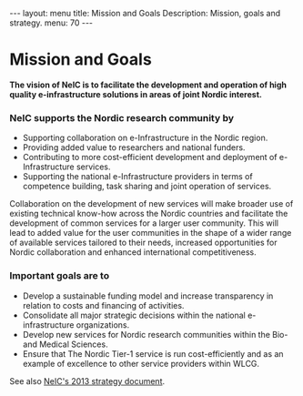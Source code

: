 ---
layout: menu
title: Mission and Goals
Description: Mission, goals and strategy.
menu: 70
---

= Mission and Goals =
'''The vision of NeIC is to facilitate the development and operation of high 
quality e-infrastructure solutions in areas of joint Nordic interest.'''

=== NeIC supports the Nordic research community by ===
* Supporting collaboration on e-Infrastructure in the Nordic region.
* Providing added value to researchers and national funders.
* Contributing to more cost-efficient development and deployment of e-Infrastructure services.
* Supporting the national e-Infrastructure providers in terms of competence building, task sharing and joint operation of services.

Collaboration on the development of new services will make broader use 
of existing technical know-how across the Nordic countries and 
facilitate the development of common services for a larger user community. 
This will lead to added value for the user communities in the shape of a 
wider range of available services tailored to their needs, increased 
opportunities for Nordic collaboration and enhanced international competitiveness.

=== Important goals are to ===

* Develop a sustainable funding model and increase transparency in relation to costs and financing of activities.
* Consolidate all major strategic decisions within the national e-infrastructure organizations.
* Develop new services for Nordic research communities within the Bio- and Medical Sciences.
* Ensure that The Nordic Tier-1 service is run cost-efficiently and as an example of excellence to other service providers within WLCG.

See also [[/media/13-32-05-NeIC-Strategy-131008.pdf|NeIC's 2013 strategy document]].

